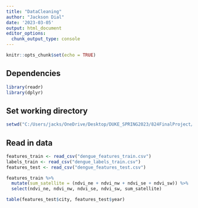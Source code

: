 ```yaml
---
title: "DataCleaning"
author: "Jackson Dial"
date: '2023-03-05'
output: html_document
editor_options: 
  chunk_output_type: console
---
```


```r
knitr::opts_chunk$set(echo = TRUE)
```

## Dependencies

```r
library(readr)
library(dplyr)
```

## Set working directory

```r
setwd("C:/Users/jacks/OneDrive/Desktop/DUKE_SPRING2023/824FinalProject/824FinalProject")
```

## Read in data

```r
features_train <- read_csv("dengue_features_train.csv")
labels_train <- read_csv("dengue_labels_train.csv")
features_test <- read_csv("dengue_features_test.csv")
```

```r
features_train %>% 
  mutate(sum_satellite = (ndvi_ne + ndvi_nw + ndvi_se + ndvi_sw)) %>% 
  select(ndvi_ne, ndvi_nw, ndvi_se, ndvi_sw, sum_satellite)
```

```r
table(features_test$city, features_test$year)
```


